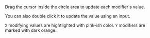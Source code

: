 Drag the cursor inside the circle area to update each modifier's value.

You can also double click it to update the value using an input.

`X` modifying values are hightlighted with pink-ish color. `Y` modifiers are marked with dark orange.